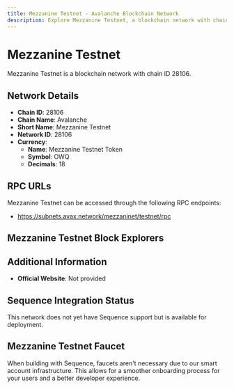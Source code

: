 ```yaml
--- 
title: Mezzanine Testnet - Avalanche Blockchain Network
description: Explore Mezzanine Testnet, a blockchain network with chain ID 28106. Learn about its native currency, Mezzanine Testnet Token, and how to interact with the network.
---
```


# Mezzanine Testnet

Mezzanine Testnet is a blockchain network with chain ID 28106.

## Network Details

- **Chain ID**: 28106
- **Chain Name**: Avalanche
- **Short Name**: Mezzanine Testnet
- **Network ID**: 28106
- **Currency**: 
  - **Name**: Mezzanine Testnet Token
  - **Symbol**: OWQ
  - **Decimals**: 18

## RPC URLs

Mezzanine Testnet can be accessed through the following RPC endpoints:

- https://subnets.avax.network/mezzaninet/testnet/rpc

## Mezzanine Testnet Block Explorers



## Additional Information

- **Official Website**: Not provided

## Sequence Integration Status

This network does not yet have Sequence support but is available for deployment.

## Mezzanine Testnet Faucet

When building with Sequence, faucets aren't necessary due to our smart account infrastructure. This allows for a smoother onboarding process for your users and a better developer experience.
